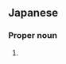 {{also|惠実子}}
==Japanese==
{{ja-kanjitab|恵|実|子}}

===Proper noun===
{{ja-pos|proper|えみこ}}
# {{given name|female|lang=ja|sort=えみこ}}